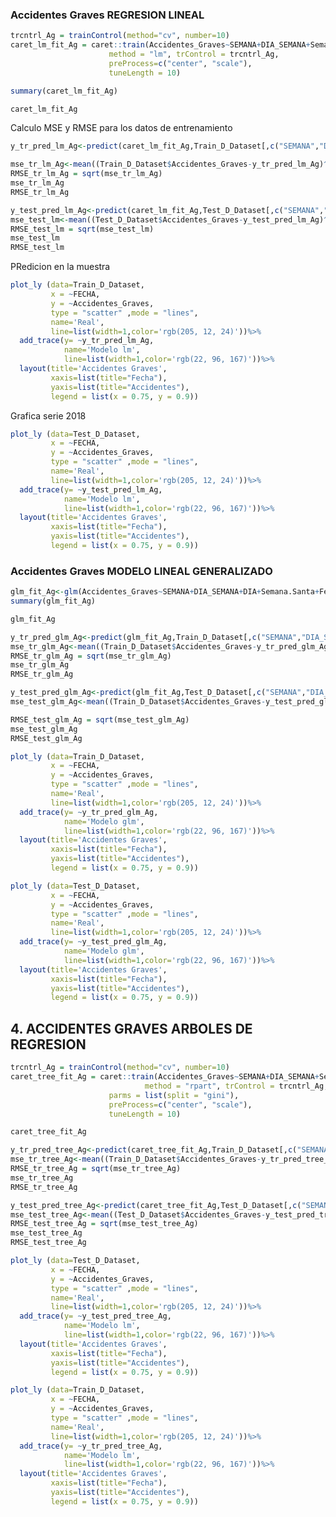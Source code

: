 ### Accidentes Graves REGRESION LINEAL


```{r}
trcntrl_Ag = trainControl(method="cv", number=10)
caret_lm_fit_Ag = caret::train(Accidentes_Graves~SEMANA+DIA_SEMANA+Semana.Santa+Feriado+Quincena+Viernes_Desp_Qincena+Viernes_Antes_Puente, data=Train_D_Dataset,
                      method = "lm", trControl = trcntrl_Ag,
                      preProcess=c("center", "scale"),
                      tuneLength = 10)
```


```{r}
summary(caret_lm_fit_Ag)
```

```{r}
caret_lm_fit_Ag
```

Calculo MSE y RMSE para los datos de entrenamiento

```{r}
y_tr_pred_lm_Ag<-predict(caret_lm_fit_Ag,Train_D_Dataset[,c("SEMANA","DIA_SEMANA","Semana.Santa","Feriado","Quincena","Viernes_Desp_Qincena","Viernes_Antes_Puente")])

```

```{r}
mse_tr_lm_Ag<-mean((Train_D_Dataset$Accidentes_Graves-y_tr_pred_lm_Ag)^2) # calcula el mse de entrenamiento
RMSE_tr_lm_Ag = sqrt(mse_tr_lm_Ag)
mse_tr_lm_Ag
RMSE_tr_lm_Ag
```



```{r}
y_test_pred_lm_Ag<-predict(caret_lm_fit_Ag,Test_D_Dataset[,c("SEMANA","DIA_SEMANA","Semana.Santa","Feriado","Quincena","Viernes_Desp_Qincena","Viernes_Antes_Puente")])
mse_test_lm<-mean((Test_D_Dataset$Accidentes_Graves-y_test_pred_lm_Ag)^2) # calcula el mse de entrenamiento
RMSE_test_lm = sqrt(mse_test_lm)
mse_test_lm
RMSE_test_lm
```

PRedicion en la muestra

```{r}
plot_ly (data=Train_D_Dataset,
         x = ~FECHA,
         y = ~Accidentes_Graves,
         type = "scatter" ,mode = "lines",
         name='Real',
         line=list(width=1,color='rgb(205, 12, 24)'))%>%
  add_trace(y= ~y_tr_pred_lm_Ag,
            name='Modelo lm',
            line=list(width=1,color='rgb(22, 96, 167)'))%>%
  layout(title='Accidentes Graves',
         xaxis=list(title="Fecha"),
         yaxis=list(title="Accidentes"),
         legend = list(x = 0.75, y = 0.9))
```


Grafica serie 2018

```{r}
plot_ly (data=Test_D_Dataset,
         x = ~FECHA,
         y = ~Accidentes_Graves,
         type = "scatter" ,mode = "lines",
         name='Real',
         line=list(width=1,color='rgb(205, 12, 24)'))%>%
  add_trace(y= ~y_test_pred_lm_Ag,
            name='Modelo lm',
            line=list(width=1,color='rgb(22, 96, 167)'))%>%
  layout(title='Accidentes Graves',
         xaxis=list(title="Fecha"),
         yaxis=list(title="Accidentes"),
         legend = list(x = 0.75, y = 0.9))
```

### Accidentes Graves MODELO LINEAL GENERALIZADO


```{r}
glm_fit_Ag<-glm(Accidentes_Graves~SEMANA+DIA_SEMANA+DIA+Semana.Santa+Feriado+Quincena+Viernes_Desp_Qincena+Viernes_Antes_Puente, data=Train_D_Dataset, family = "poisson")
summary(glm_fit_Ag)
```

```{r}
glm_fit_Ag
```

```{r}
y_tr_pred_glm_Ag<-predict(glm_fit_Ag,Train_D_Dataset[,c("SEMANA","DIA_SEMANA","DIA","Semana.Santa","Feriado","Quincena","Viernes_Desp_Qincena","Viernes_Antes_Puente")],type="response")
mse_tr_glm_Ag<-mean((Train_D_Dataset$Accidentes_Graves-y_tr_pred_glm_Ag)^2) # calcula el mse de entrenamiento
RMSE_tr_glm_Ag = sqrt(mse_tr_glm_Ag)
mse_tr_glm_Ag
RMSE_tr_glm_Ag
```


```{r}
y_test_pred_glm_Ag<-predict(glm_fit_Ag,Test_D_Dataset[,c("SEMANA","DIA_SEMANA","DIA","Semana.Santa","Feriado","Quincena","Viernes_Desp_Qincena","Viernes_Antes_Puente")],type="response")
mse_test_glm_Ag<-mean((Train_D_Dataset$Accidentes_Graves-y_test_pred_glm_Ag)^2) # calcula el mse de entrenamiento
```
```{r}
RMSE_test_glm_Ag = sqrt(mse_test_glm_Ag)
mse_test_glm_Ag
RMSE_test_glm_Ag
```

```{r}
plot_ly (data=Train_D_Dataset,
         x = ~FECHA,
         y = ~Accidentes_Graves,
         type = "scatter" ,mode = "lines",
         name='Real',
         line=list(width=1,color='rgb(205, 12, 24)'))%>%
  add_trace(y= ~y_tr_pred_glm_Ag,
            name='Modelo glm',
            line=list(width=1,color='rgb(22, 96, 167)'))%>%
  layout(title='Accidentes Graves',
         xaxis=list(title="Fecha"),
         yaxis=list(title="Accidentes"),
         legend = list(x = 0.75, y = 0.9))
```


```{r}
plot_ly (data=Test_D_Dataset,
         x = ~FECHA,
         y = ~Accidentes_Graves,
         type = "scatter" ,mode = "lines",
         name='Real',
         line=list(width=1,color='rgb(205, 12, 24)'))%>%
  add_trace(y= ~y_test_pred_glm_Ag,
            name='Modelo glm',
            line=list(width=1,color='rgb(22, 96, 167)'))%>%
  layout(title='Accidentes Graves',
         xaxis=list(title="Fecha"),
         yaxis=list(title="Accidentes"),
         legend = list(x = 0.75, y = 0.9))
```

## 4. ACCIDENTES GRAVES ARBOLES DE REGRESION

```{r}
trcntrl_Ag = trainControl(method="cv", number=10)
caret_tree_fit_Ag = caret::train(Accidentes_Graves~SEMANA+DIA_SEMANA+Semana.Santa+Feriado+Quincena+Viernes_Desp_Qincena+Viernes_Antes_Puente,data=Train_D_Dataset,
                              method = "rpart", trControl = trcntrl_Ag,
                      parms = list(split = "gini"),
                      preProcess=c("center", "scale"),
                      tuneLength = 10)
```



```{r}
caret_tree_fit_Ag
```

```{r}
y_tr_pred_tree_Ag<-predict(caret_tree_fit_Ag,Train_D_Dataset[,c("SEMANA","DIA_SEMANA","Semana.Santa","Feriado","Quincena","Viernes_Desp_Qincena","Viernes_Antes_Puente")])
mse_tr_tree_Ag<-mean((Train_D_Dataset$Accidentes_Graves-y_tr_pred_tree_Ag)^2) # calcula el mse de entrenamiento
RMSE_tr_tree_Ag = sqrt(mse_tr_tree_Ag)
mse_tr_tree_Ag
RMSE_tr_tree_Ag
```

```{r}
y_test_pred_tree_Ag<-predict(caret_tree_fit_Ag,Test_D_Dataset[,c("SEMANA","DIA_SEMANA","Semana.Santa","Feriado","Quincena","Viernes_Desp_Qincena","Viernes_Antes_Puente")])
mse_test_tree_Ag<-mean((Test_D_Dataset$Accidentes_Graves-y_test_pred_tree_Ag)^2) # calcula el mse de entrenamiento
RMSE_test_tree_Ag = sqrt(mse_test_tree_Ag)
mse_test_tree_Ag
RMSE_test_tree_Ag
```

```{r}
plot_ly (data=Test_D_Dataset,
         x = ~FECHA,
         y = ~Accidentes_Graves,
         type = "scatter" ,mode = "lines",
         name='Real',
         line=list(width=1,color='rgb(205, 12, 24)'))%>%
  add_trace(y= ~y_test_pred_tree_Ag,
            name='Modelo lm',
            line=list(width=1,color='rgb(22, 96, 167)'))%>%
  layout(title='Accidentes Graves',
         xaxis=list(title="Fecha"),
         yaxis=list(title="Accidentes"),
         legend = list(x = 0.75, y = 0.9))
```

```{r}
plot_ly (data=Train_D_Dataset,
         x = ~FECHA,
         y = ~Accidentes_Graves,
         type = "scatter" ,mode = "lines",
         name='Real',
         line=list(width=1,color='rgb(205, 12, 24)'))%>%
  add_trace(y= ~y_tr_pred_tree_Ag,
            name='Modelo lm',
            line=list(width=1,color='rgb(22, 96, 167)'))%>%
  layout(title='Accidentes Graves',
         xaxis=list(title="Fecha"),
         yaxis=list(title="Accidentes"),
         legend = list(x = 0.75, y = 0.9))
```
